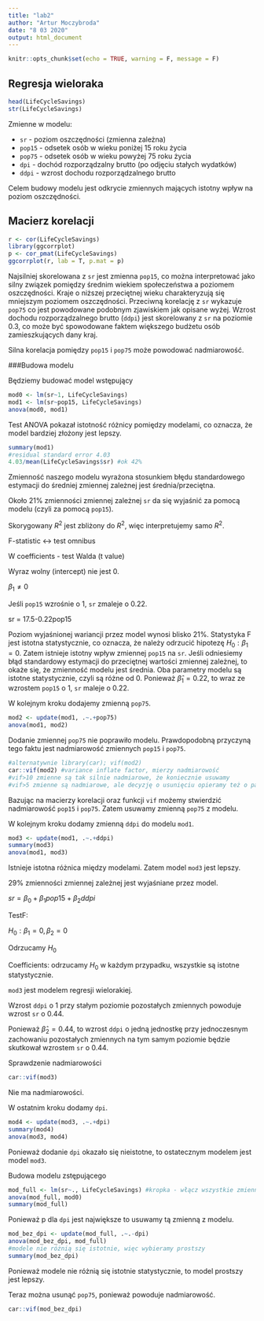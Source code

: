 ```yaml
---
title: "lab2"
author: "Artur Moczybroda"
date: "8 03 2020"
output: html_document
---
```


```r
knitr::opts_chunk$set(echo = TRUE, warning = F, message = F)
```

## Regresja wieloraka

```r
head(LifeCycleSavings)
str(LifeCycleSavings)
```

Zmienne w modelu:

- `sr` - poziom oszczędności (zmienna zależna)
- `pop15` - odsetek osób w wieku poniżej 15 roku życia
- `pop75` - odsetek osób w wieku powyżej 75 roku życia
- `dpi` - dochód rozporządzalny brutto (po odjęciu stałych wydatków)
- `ddpi` - wzrost dochodu rozporządzalnego brutto

Celem budowy modelu jest odkrycie zmiennych mających istotny wpływ na poziom oszczędności.

## Macierz korelacji

```r
r <- cor(LifeCycleSavings)
library(ggcorrplot)
p <- cor_pmat(LifeCycleSavings)
ggcorrplot(r, lab = T, p.mat = p)
```

Najsilniej skorelowana z `sr` jest zmienna `pop15`, co można interpretować jako silny związek pomiędzy średnim wiekiem społeczeństwa a poziomem oszczędności. Kraje o niższej przeciętnej wieku charakteryzują się mniejszym poziomem oszczędności. Przeciwną korelację z `sr` wykazuje `pop75` co jest powodowane podobnym zjawiskiem jak opisane wyżej. Wzrost dochodu rozporządzalnego brutto (`ddpi`) jest skorelowany z `sr` na poziomie 0.3, co może być spowodowane faktem większego budżetu osób zamieszkujących dany kraj. 

Silna korelacja pomiędzy `pop15` i `pop75` może powodować nadmiarowość.

###Budowa modelu

Będziemy budować model wstępujący

```r
mod0 <- lm(sr~1, LifeCycleSavings)
mod1 <- lm(sr~pop15, LifeCycleSavings)
anova(mod0, mod1)
```

Test ANOVA pokazał istotność różnicy pomiędzy modelami, co oznacza, że model bardziej złożony jest lepszy.

```r
summary(mod1)
#residual standard error 4.03
4.03/mean(LifeCycleSavings$sr) #ok 42%
```

Zmienność naszego modelu wyrażona stosunkiem błędu standardowego estymacji do średniej zmiennej zależnej jest średnia/przeciętna.

Około 21% zmienności zmiennej zależnej `sr` da się wyjaśnić za pomocą modelu (czyli za pomocą `pop15`).

Skorygowany $R^2$ jest zbliżony do $R^2$, więc interpretujemy samo $R^2$.

F-statistic <-> test omnibus

W coefficients - test Walda (t value)

Wyraz wolny (intercept) nie jest 0.

$\beta_1 \neq 0$

Jeśli `pop15` wzrośnie o 1, `sr` zmaleje o 0.22.

sr = 17.5-0.22pop15

Poziom wyjaśnionej wariancji przez model wynosi blisko 21%. Statystyka F jest istotna statystycznie, co oznacza, że należy odrzucić hipotezę $H_0: \beta_1 = 0$. Zatem istnieje istotny wpływ zmiennej `pop15` na `sr`. Jeśli odniesiemy błąd standardowy estymacji do przeciętnej wartości zmiennej zależnej, to okaże się, że zmienność modelu jest średnia. Oba parametry modelu są istotne statystycznie, czyli są różne od 0. Ponieważ $\hat{\beta}_1 = 0.22$, to wraz ze wzrostem `pop15` o 1, `sr` maleje o 0.22.

W kolejnym kroku dodajemy zmienną `pop75`.

```r
mod2 <- update(mod1, .~.+pop75)
anova(mod1, mod2)
```

Dodanie zmiennej `pop75` nie poprawiło modelu. Prawdopodobną przyczyną tego faktu jest nadmiarowość zmiennych `pop15` i `pop75`.

```r
#alternatywnie library(car); vif(mod2)
car::vif(mod2) #variance inflate factor, mierzy nadmiarowość
#vif>10 zmienne są tak silnie nadmiarowe, że koniecznie usuwamy
#vif>5 zmienne są nadmiarowe, ale decyzję o usunięciu opieramy też o parametry istotności
```

Bazując na macierzy korelacji oraz funkcji `vif` możemy stwierdzić nadmiarowość `pop15` i `pop75`. Zatem usuwamy zmienną `pop75` z modelu.

W kolejnym kroku dodamy zmienną `ddpi` do modelu `mod1`.

```r
mod3 <- update(mod1, .~.+ddpi)
summary(mod3)
anova(mod1, mod3)
```

Istnieje istotna różnica między modelami. Zatem model `mod3` jest lepszy.

29% zmienności zmiennej zależnej jest wyjaśniane przez model.

$sr = \beta_0 + \beta_1 pop15 + \beta_2 ddpi$

TestF:

$H_0: \beta_1 = 0, \beta_2 = 0$

Odrzucamy $H_0$

Coefficients: odrzucamy $H_0$ w każdym przypadku, wszystkie są istotne statystycznie.

`mod3` jest modelem regresji wielorakiej.

Wzrost `ddpi` o 1 przy stałym poziomie pozostałych zmiennych powoduje wzrost `sr` o 0.44.

Ponieważ $\hat{\beta}_2=0.44$, to wzrost `ddpi` o jedną jednostkę przy jednoczesnym zachowaniu pozostałych zmiennych na tym samym poziomie będzie skutkował wzrostem `sr` o 0.44.

Sprawdzenie nadmiarowości
```r
car::vif(mod3)
```

Nie ma nadmiarowości.

W ostatnim kroku dodamy `dpi`.

```r
mod4 <- update(mod3, .~.+dpi)
summary(mod4)
anova(mod3, mod4)
```

Ponieważ dodanie `dpi` okazało się nieistotne, to ostatecznym modelem jest model `mod3`.


Budowa modelu zstępującego
```r
mod_full <- lm(sr~., LifeCycleSavings) #kropka - włącz wszystkie zmienne jako niezależne
anova(mod_full, mod0)
summary(mod_full)
```

Ponieważ p dla `dpi` jest największe to usuwamy tą zmienną z modelu.

```r
mod_bez_dpi <- update(mod_full, .~.-dpi)
anova(mod_bez_dpi, mod_full)
#modele nie różnią się istotnie, więc wybieramy prostszy
summary(mod_bez_dpi)
```

Ponieważ modele nie różnią się istotnie statystycznie, to model prostszy jest lepszy.

Teraz można usunąć `pop75`, ponieważ powoduje nadmiarowość.
```r
car::vif(mod_bez_dpi)
```

